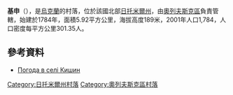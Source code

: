 {{coord|51|7|41|N|27|40|37|E|scale:30000|display=title}}

'''基申'''（{{lang-uk|Кишин}}），是[[烏克蘭|烏克蘭]]的村落，位於該國北部[[日托米爾州|日托米爾州]]，由[[奧列夫斯克區|奧列夫斯克區]]負責管轄，始建於1784年，面積5.92平方公里，海拔高度189米，2001年人口1,784，人口密度每平方公里301.35人。

==參考資料==
* [http://weather.in.ua/ua/zhitomirskaja/10519 Погода в селі Кишин] {{Wayback|url=http://weather.in.ua/ua/zhitomirskaja/10519 |date=20160305200505 }}

{{DEFAULTSORT:Кишин}}
[[Category:日托米爾州村落|Category:日托米爾州村落]]
[[Category:奧列夫斯克區村落|Category:奧列夫斯克區村落]]


{{Zhytomyr-geo-stub}}